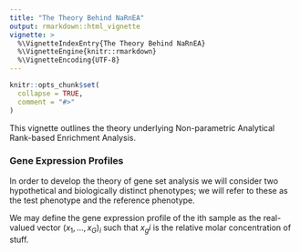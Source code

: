 ```yaml
---
title: "The Theory Behind NaRnEA"
output: rmarkdown::html_vignette
vignette: >
  %\VignetteIndexEntry{The Theory Behind NaRnEA}
  %\VignetteEngine{knitr::rmarkdown}
  %\VignetteEncoding{UTF-8}
---
```


```r
knitr::opts_chunk$set(
  collapse = TRUE,
  comment = "#>"
)
```

This vignette outlines the theory underlying Non-parametric Analytical Rank-based Enrichment Analysis.

### Gene Expression Profiles

In order to develop the theory of gene set analysis we will consider two hypothetical and biologically distinct phenotypes; we will refer to these as the test phenotype and the reference phenotype.

We may define the gene expression profile of the ith sample as the real-valued vector $(x_1,...,x_G)_i$ such that $x_gi$ is the relative molar concentration of stuff.


